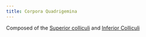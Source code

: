 ```yaml
---
title: Corpora Quadrigemina
---
```


Composed of the  [Superior colliculi]({{< var ref-superior-colliculus.path >}}) and [Inferior Colliculi]({{< var ref-inferior-colliculus.path >}})
